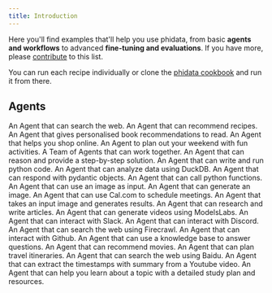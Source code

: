 ```yaml
---
title: Introduction
---
```


Here you'll find examples that'll help you use phidata, from basic **agents and workflows** to advanced **fine-tuning and evaluations**. If you have more, please [contribute](https://github.com/agno-agi/phidata-docs) to this list.

You can run each recipe individually or clone the [phidata cookbook](https://github.com/agno-agi/phidata/tree/main/cookbook) and run it from there.

## Agents

<CardGroup cols={3}>
  <Card
    title="Web Search"
    icon="globe"
    iconType="duotone"
    href="/examples/agents/web-search"
  >
    An Agent that can search the web.
  </Card>
  <Card
    title="Recipe Creator Agent"
    icon="chart-line"
    iconType="duotone"
    href="/examples/agents/recipe-creator-agent"
  >
    An Agent that can recommend recipes.
  </Card>
  <Card
    title="Books Recommendation Agent"
    icon="chart-line"
    iconType="duotone"
    href="/examples/agents/books-recommendation-agent"
  >
    An Agent that gives personalised book recommendations to read.
  </Card>
  <Card
    title="Shopping Agent"
    icon="chart-line"
    iconType="duotone"
    href="/examples/agents/shopping-partner-agent"
  >
    An Agent that helps you shop online.
  </Card>
  <Card
    title="Weekend Planner Agent"
    icon="chart-line"
    iconType="duotone"
    href="/examples/agents/timeout-agent"
  >
    An Agent to plan out your weekend with fun activities.
  </Card>
  <Card
    title="Agent Team"
    icon="users"
    iconType="duotone"
    href="/examples/agents/agent-team"
  >
    A Team of Agents that can work together.
  </Card>
  <Card
    title="Reasoning Agent"
    icon="brain"
    iconType="duotone"
    href="/examples/agents/reasoning-agent"
  >
    An Agent that can reason and provide a step-by-step solution.
  </Card>
  <Card
    title="Python Agent"
    icon="python"
    iconType="duotone"
    href="/examples/agents/python-agent"
  >
    An Agent that can write and run python code.
  </Card>
  <Card
    title="Data Analyst"
    icon="chart-line"
    iconType="duotone"
    href="/examples/agents/data-analyst"
  >
    An Agent that can analyze data using DuckDB.
  </Card>
  <Card
    title="Structured Output"
    icon="code"
    iconType="duotone"
    href="/examples/agents/structured-output"
  >
    An Agent that can respond with pydantic objects.
  </Card>
  <Card
    title="Python Function Agent"
    icon="code"
    iconType="duotone"
    href="/examples/agents/python-function-as-tool"
  >
    An Agent that can call python functions.
  </Card>
  <Card
    title="Image Agent"
    icon="eye"
    iconType="duotone"
    href="/examples/agents/image-agent"
  >
    An Agent that can use an image as input.
  </Card>
  <Card
    title="Generate Image Agent"
    icon="eye"
    iconType="duotone"
    href="/examples/agents/generate-image-agent"
  >
    An Agent that can generate an image.
  </Card>
  <Card
    title="Cal.com Agent"
    icon="calendar"
    iconType="duotone"
    href="/examples/agents/calcom-agent"
  >
    An Agent that can use Cal.com to schedule meetings.
  </Card>
  <Card
    title="Image to Text Agent"
    icon="eye"
    iconType="duotone"
    href="/examples/agents/image-to-text"
  >
    An Agent that takes an input image and generates results.
  </Card>
  <Card
    title="Research Agent"
    icon="book"
    iconType="duotone"
    href="/examples/agents/research-agent"
  >
    An Agent that can research and write articles.
  </Card>
  <Card
    title="ModelsLabs Agent"
    icon="video"
    iconType="duotone"
    href="/examples/agents/models-labs-agent"
  >
    An Agent that can generate videos using ModelsLabs.
  </Card>
  <Card
    title="Slack Agent"
    icon="slack"
    iconType="duotone"
    href="/examples/agents/slack-agent"
  >
    An Agent that can interact with Slack.
  </Card>
  <Card
    title="Discord Agent"
    icon="discord"
    iconType="duotone"
    href="/examples/agents/discord-agent"
  >
    An Agent that can interact with Discord.
  </Card>
  <Card
    title="Firecrawl Agent"
    icon="code"
    iconType="duotone"
    href="/examples/agents/firecrawl-agent"
  >
    An Agent that can search the web using Firecrawl.
  </Card>
  <Card
    title="Github Agent"
    icon="github"
    iconType="duotone"
    href="/examples/agents/github-agent"
  >
    An Agent that can interact with Github.
  </Card>
  <Card
    title="RAG Agent"
    icon="brain"
    iconType="duotone"
    href="/examples/agents/rag-agent"
  >
    An Agent that can use a knowledge base to answer questions.
  </Card>
  <Card
    title="Popcorn Pal Agent"
    icon="video"
    iconType="duotone"
    href="/examples/agents/popcorn-pal-agent"
  >
    An Agent that can recommend movies.
  </Card>
  <Card
    title="Globe Hopper Agent"
    icon="globe"
    iconType="duotone"
    href="/examples/agents/globe-hopper-agent"
  >
    An Agent that can plan travel itineraries.
  </Card>
  <Card
    title="Baidu Search Agent"
    icon="magnifying-glass"
    iconType="duotone"
    href="/examples/agents/baidu-search-agent"
  >
    An Agent that can search the web using Baidu.
  </Card>
  <Card
    title="Youtube Timestamp Agent"
    icon="youtube"
    iconType="duotone"
    href="/examples/agents/youtube-timestamp-agent"
  >
    An Agent that can extract the timestamps with summary from a Youtube video.
  </Card>
  <Card
    title="Study Scout Agent"
    icon="book"
    iconType="duotone"
    href="/examples/agents/study-scout-agent"
  >
    An Agent that can help you learn about a topic with a detailed study plan
    and resources.
  </Card>
</CardGroup>
